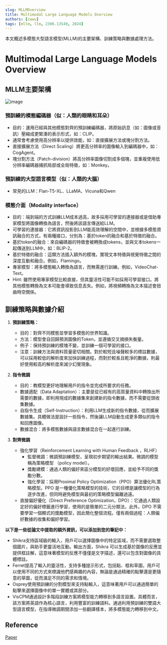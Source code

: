 ```yaml
---
slug: MLLMOverview
title: Multimodal Large Language Models Overview
authors: [cwwu]
tags: [mllm, llm, 2306.13549, 2024]
---
```


本文概述多模態大型語言模型(MLLM)的主要架構、訓練策略與數據處理方法。
<!-- truncate -->


# Multimodal Large Language Models Overview

## MLLM主要架構

![image](https://hackmd-prod-images.s3-ap-northeast-1.amazonaws.com/uploads/upload_51eee92d104bf6afe33bec777dd48c5b.jpg?AWSAccessKeyId=AKIA3XSAAW6AWSKNINWO&Expires=1729783894&Signature=x7q1Pz%2Bf4jSHh59C%2B1BYzXCH0II%3D)


### 預訓練的模態編碼器（似：人類的眼睛和耳朵）

<div className="card">
  <ul>
    <li>目的：運用已經與其他模態對齊的預訓練編碼器，將原始訊息（如：圖像或音訊）壓縮成更緊湊的表示形式，如：CLIP。</li>
    <li>通常會考慮使用高分辨率以提供效能，如：直接擴展方法或塊分割方法。</li>
     <li>直接擴展方法（Direct Scaling）將更高分辨率的圖像輸入到編碼器中，如：CogAgent。</li>
    <li>塊分割方法（Patch-division）將高分辨率圖像切割成多個塊，並重複使用低分辨率編碼器捕抓局部或全局特徵，如：Monkey。</li>
  </ul>
</div>

### 預訓練的大型語言模型（似：人類的大腦）

<div className="card">
  <ul>
    <li>常見的LLM：Flan-T5-XL、LLaMA、Vicuna和Qwen</li>
  </ul>
</div>

### 模態介面（Modality interface）
<div className="card">
  <ul>
    <li>目的：端到端的方式訓練LLM成本過高，故多採用可學習的連接器或是借助專家模型將圖像轉換為語言，然後將該語言傳送給LLM。</li>
      <li>可學習的連接器：它將資訊投影到LLM能高效理解的空間中，並根據多模態資訊融合的方式，有兩種接口，分別為：基於token的融合和基於特徵的融合。</li>
      <li>基於token的融合：來自編碼器的特徵會被轉換成tokens，並與文本tokens一起傳送到LLM中，如：BLIP-2。</li>
      <li>基於特徵的融合：這類方法插入額外的模塊，實現文本特徵與視覺特徵之間的深度互動和融合。例如，Flamingo。</li>
        <li>專家模型：將多模態輸入轉換為語言，而無需進行訓練。例如，VideoChat-Text。</li>
      <li>Hint: 雖然使用專家模型比較直接，但其靈活性可能不如採用可學習接口。將其他模態轉換為文本可能會導致信息丟失。例如，將視頻轉換為文本描述會扭曲時空關係。</li>
  </ul>
</div>

## 訓練策略與數據介紹

1. **預訓練策略：**
    - 目的：對齊不同模態並學習多模態的世界知識。
    - 方法：模型會自回歸預測圖像的Token，並遵循交叉摘損失衡量。
    - 例子：保持預訓練的模塊不變，並訓練一個可學習的接口。
    - 注意：訓練方法與資料質量密切相關。對於較短且噪聲較多的標註數據，可以採用較低的解析度來加快訓練過程，而對於較長且乾淨的數據，則最好使用較高的解析度來減少幻覺現象。

2. **指令微調**
    - 目的：教模型更好地理解用戶的指令並完成所要求的任務。
    - 數據適配（Data Adaptation）：主要是從已經有的高質量資料中轉換出所需要的數據，即利用現成的數據集來創建新的指令數據，而不需要從頭收集數據。 
    - 自指令生成（Self-Instruction）：利用LLM生成新的指令數據，從而擴展數據集。具體做法是設計一些指令，然後讓LLM自動生成更多類似的指令和回應圖像。
    - 數據混合：將多模態數據與語言數據混合在一起進行訓練。


3. **對齊微調**
    - 強化學習（Reinforcement Learning with Human Feedback ，RLHF）
        - 監督微調：微調預訓練模型，呈現初步期望的輸出結果。微調的模型稱為策略模型 （policy model）。
        - 獎勵建模：通過人類的偏好來區分模型的好壞回應，並給予不同的獎勵分數。
        - 強化學習：採用Proximal Policy Optimization（PPO）算法優化RL策略模型。PPO 是一種優化策略模型的技術，它的目標是讓模型的行為逐步改進，但同時避免模型與最初的策略模型偏離過遠。
    - 直接偏好優化（Direct Preference Optimization，DPO）：它通過人類設定好的偏好標籤進行學習，使用的是簡單的二元分類法，此外，DPO 不需要學習一個顯式的獎勵模型，因此簡化整個流程。僅有兩個過程：人類偏好數據的收集和偏好學習。

**以下是一些從論文中提取的額外資訊，可以添加到您的筆記中：**

- Shikra支持區域級的輸入，用戶可以選擇圖像中的特定區域，而不需要選取整個圖片，與助手更靈活地互動。輸出方面，Shikra 可以生成基於圖像的反應並提供框註解，這意味著模型的反應不僅僅是文字描述，還可以包含對圖像的具體標註。
- Ferret提高了輸入的靈活性，支持多種提示形式，包括點、框和草圖，用戶可以使用不同的方式來標識他們感興趣的內容，無論是通過精確的點擊還是更隨意的草圖，從而滿足不同的需求和情境。
- Osprey使用預訓練的分割模型來支持點輸入，這意味著用戶可以通過簡單的點擊來選擇圖像中的單一實體或其部分。
- VisCPM通過設計多階段訓練方案將模型能力轉移到多語言設置。具體而言，該方案將英語作為核心語言，利用豐富的訓練語料。通過利用預訓練的雙語大型語言模型，在指導微調期間添加一些翻譯樣本，將多模態能力轉移到中文。



## Reference
[Paper](https://arxiv.org/pdf/2306.13549)